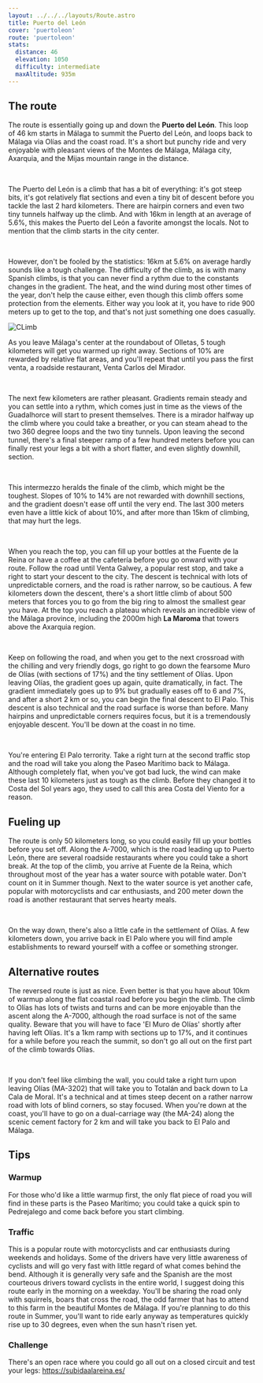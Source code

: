 ```yaml
---
layout: ../../../layouts/Route.astro
title: Puerto del León
cover: 'puertoleon'
route: 'puertoleon'
stats:
  distance: 46
  elevation: 1050
  difficulty: intermediate
  maxAltitude: 935m
---
```


## The route
 
The route is essentially going up and down the **Puerto del León**. This loop of 46 km starts in Málaga to summit the Puerto del León, and loops back to Málaga via Olías and the coast road.
It's a short but punchy ride and very enjoyable with pleasant views of the Montes de Málaga, Málaga city, Axarquia, and the Mijas mountain range in the distance.

&nbsp;

The Puerto del León is a climb that has a bit of everything: it's got steep bits, it's got relatively flat sections and even a tiny bit of descent before you tackle the last 2 hard kilometers. There are hairpin corners and even
two tiny tunnels halfway up the climb. And with 16km in length at an average of 5.6%, this makes the Puerto del León a favorite amongst the locals. Not to mention that the climb starts in the city center. 
 
&nbsp;

However, don't be fooled by the statistics: 16km at 5.6% on average hardly sounds like a tough challenge. 
The difficulty of the climb, as is with many Spanish climbs, is that you can never find a rythm due to the constants changes in the gradient. The heat, and the wind during most other times of the year, don't help the cause either, even though this climb offers some protection from the elements. Either way you look at it, you have to ride 900 meters up to get to the top, and that's not just something one does casually.

<img
  src="/routes/puertoleon/climb.png"
  alt="CLimb"
  class="mt-4 mb-8"
  height={600}
/>

As you leave Málaga's center at the roundabout of Olletas, 5 tough
kilometers will get you warmed up right away. Sections of 10% are
rewarded by relative flat areas, and you'll repeat that until you pass
the first venta, a roadside restaurant, Venta Carlos del Mirador.

&nbsp;

The next few kilometers are rather pleasant. Gradients remain steady and you can settle into a rythm, which comes just in time as the views of the Guadalhorce will start to present themselves.
There is a mirador halfway up the climb where you could take a breather, or you can steam ahead to the two 360 degree loops and the two tiny tunnels. Upon leaving the second tunnel, there's a final steeper ramp of a few hundred meters before you can finally rest your legs a bit with a short flatter, and even slightly downhill, section.
  
&nbsp;

This intermezzo heralds the finale of the climb, which might be the toughest. Slopes of 10% to 14% are not rewarded with downhill sections, and the gradient doesn't ease off until the very end. The last 300 meters even have a little kick of about 10%, and after more than 15km of climbing, that may hurt the legs.

&nbsp;

When you reach the top, you can fill up your bottles at the Fuente de la Reina or have a coffee at the cafetería before you go onward with your route. 
Follow the road until Venta Galwey, a popular rest stop, and take a right to start your descent to the city. The descent is technical with lots of unpredictable corners, and the road is rather narrow, so be cautious.
A few kilometers down the descent, there's a short little climb of about 500 meters that forces you to go from the big ring to almost the smallest gear you have. At the top you reach a plateau which reveals an incredible view of the Málaga province, including the 2000m high **La Maroma** that towers above the Axarquia region.

&nbsp;

Keep on following the road, and when you get to the next crossroad with the chilling and very friendly dogs, go right to go down the fearsome Muro de Olías (with sections of 17%) and the tiny settlement of Olías.
Upon leaving Olías, the gradient goes up again, quite dramatically, in fact. The gradient immediately goes up to 9% but gradually eases off to 6 and 7%, and after a short 2 km or so, you can begin the final descent to El Palo. 
This descent is also technical and the road surface is worse than before. Many hairpins and unpredictable corners requires focus, but it is a tremendously enjoyable descent. You'll be down at the coast in no time.

&nbsp;

You're entering El Palo terrority. Take a right turn at the second traffic stop and the road will take you along the Paseo Marítimo back to Málaga. Although completely flat, when you've got bad luck, the wind can make these last 10 kilometers just as tough as the climb.
Before they changed it to Costa del Sol years ago, they used to call this area Costa del Viento for a reason.

## Fueling up

The route is only 50 kilometers long, so you could easily fill up your
bottles before you set off. Along the A-7000, which is the road
leading up to Puerto León, there are several roadside restaurants
where you could take a short break. At the top of the climb, you
arrive at Fuente de la Reina, which throughout most of the year has a
water source with potable water. Don't count on it in Summer though.
Next to the water source is yet another cafe, popular with
motorcyclists and car enthusiasts, and 200 meter down the road is
another restaurant that serves hearty meals.

&nbsp;

On the way down, there's also a little cafe in the settlement of
Olías. A few kilometers down, you arrive back in El Palo where you
will find ample establishments to reward yourself with a coffee or
something stronger.

## Alternative routes

The reversed route is just as nice. Even better is that you have about
10km of warmup along the flat coastal road before you begin the climb.
The climb to Olías has lots of twists and turns and can be more
enjoyable than the ascent along the A-7000, although the road surface
is not of the same quality. Beware that you will have to face 'El Muro
de Olías' shortly after having left Olías. It's a 1km ramp with
sections up to 17%, and it continues for a while before you reach the
summit, so don't go all out on the first part of the climb towards
Olías.

&nbsp;

If you don't feel like climbing the wall, you could take a right turn
upon leaving Olías (MA-3202) that will take you to Totalán and back
down to La Cala de Moral. It's a technical and at times steep decent
on a rather narrow road with lots of blind corners, so stay focused.
When you're down at the coast, you'll have to go on a dual-carriage
way (the MA-24) along the scenic cement factory for 2 km and will take
you back to El Palo and Málaga.

## Tips

### Warmup

For those who'd like a little warmup first, the only flat piece of road you will find in these parts is the Paseo Marítimo;
you could take a quick spin to Pedrejalego and come back before you start climbing.

### Traffic

This is a popular route with motorcyclists and car enthusiasts during
weekends and holidays. Some of the drivers have very little awareness
of cyclists and will go very fast with little regard of what comes
behind the bend. Although it is generally very safe and the Spanish
are the most courteous drivers toward cyclists in the entire world, I
suggest doing this route early in the morning on a weekday. You'll be
sharing the road only with squirrels, boars that cross the road, the
odd farmer that has to attend to this farm in the beautiful Montes de
Málaga. If you're planning to do this route in Summer, you'll want to
ride early anyway as temperatures quickly rise up to 30 degrees, even
when the sun hasn't risen yet.

### Challenge

There's an open race where you could go all out on a closed circuit and test your legs: https://subidaalareina.es/
